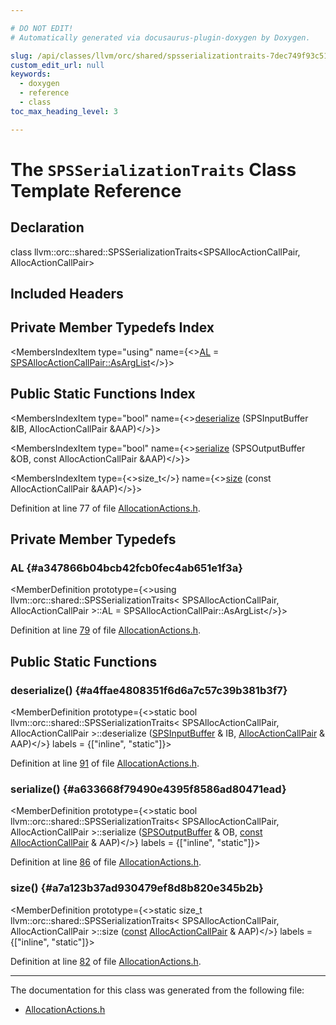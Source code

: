 ```yaml
---

# DO NOT EDIT!
# Automatically generated via docusaurus-plugin-doxygen by Doxygen.

slug: /api/classes/llvm/orc/shared/spsserializationtraits-7dec749f93c51446f39c26c3bd42b2d1
custom_edit_url: null
keywords:
  - doxygen
  - reference
  - class
toc_max_heading_level: 3

---
```





# The `SPSSerializationTraits` Class Template Reference

<DoxygenPage pluginConfig={pluginConfig}>



## Declaration

<CodeBlock>class llvm::orc::shared::SPSSerializationTraits&lt;SPSAllocActionCallPair, AllocActionCallPair&gt;</CodeBlock>

## Included Headers

<IncludesList>
<IncludesListItem
  filePath="llvm/ExecutionEngine/Orc/Shared/AllocationActions.h"
  permalink="/docs/api/files/include/include/llvm/include/llvm/executionengine/include/llvm/executionengine/orc/include/llvm/executionengine/orc/shared/allocationactions-h"
  isLocal="true" />
</IncludesList>

## Private Member Typedefs Index

<MembersIndex>

<MembersIndexItem
  type="using"
  name={<><a href="#a347866b04bcb42fcb0fec4ab651e1f3a">AL</a> = <a href="/docs/api/classes/llvm/orc/shared/spstuple/#a4ac958780d60988306a818239d07657c">SPSAllocActionCallPair::AsArgList</a></>}>
</MembersIndexItem>

</MembersIndex>

## Public Static Functions Index

<MembersIndex>

<MembersIndexItem
  type="bool"
  name={<><a href="#a4ffae4808351f6d6a7c57c39b381b3f7">deserialize</a> (SPSInputBuffer &amp;IB, AllocActionCallPair &amp;AAP)</>}>
</MembersIndexItem>

<MembersIndexItem
  type="bool"
  name={<><a href="#a633668f79490e4395f8586ad80471ead">serialize</a> (SPSOutputBuffer &amp;OB, const AllocActionCallPair &amp;AAP)</>}>
</MembersIndexItem>

<MembersIndexItem
  type={<>size&#95;t</>}
  name={<><a href="#a7a123b37ad930479ef8d8b820e345b2b">size</a> (const AllocActionCallPair &amp;AAP)</>}>
</MembersIndexItem>

</MembersIndex>


Definition at line 77 of file <a href="/docs/api/files/include/include/llvm/include/llvm/executionengine/include/llvm/executionengine/orc/include/llvm/executionengine/orc/shared/allocationactions-h">AllocationActions.h</a>.

<SectionDefinition>

## Private Member Typedefs

### AL {#a347866b04bcb42fcb0fec4ab651e1f3a}

<MemberDefinition
  prototype={<>using llvm::orc::shared::SPSSerializationTraits&lt; SPSAllocActionCallPair, AllocActionCallPair &gt;::AL =  SPSAllocActionCallPair::AsArgList</>}>

Definition at line <a href="/docs/api/files/include/include/llvm/include/llvm/executionengine/include/llvm/executionengine/orc/include/llvm/executionengine/orc/shared/allocationactions-h/#l00079">79</a> of file <a href="/docs/api/files/include/include/llvm/include/llvm/executionengine/include/llvm/executionengine/orc/include/llvm/executionengine/orc/shared/allocationactions-h">AllocationActions.h</a>.
</MemberDefinition>

</SectionDefinition>

<SectionDefinition>

## Public Static Functions

### deserialize() {#a4ffae4808351f6d6a7c57c39b381b3f7}

<MemberDefinition
  prototype={<>static bool llvm::orc::shared::SPSSerializationTraits&lt; SPSAllocActionCallPair, AllocActionCallPair &gt;::deserialize (<a href="/docs/api/classes/llvm/orc/shared/spsinputbuffer">SPSInputBuffer</a> &amp; IB, <a href="/docs/api/structs/llvm/orc/shared/allocactioncallpair">AllocActionCallPair</a> &amp; AAP)</>}
  labels = {["inline", "static"]}>

Definition at line <a href="/docs/api/files/include/include/llvm/include/llvm/executionengine/include/llvm/executionengine/orc/include/llvm/executionengine/orc/shared/allocationactions-h/#l00091">91</a> of file <a href="/docs/api/files/include/include/llvm/include/llvm/executionengine/include/llvm/executionengine/orc/include/llvm/executionengine/orc/shared/allocationactions-h">AllocationActions.h</a>.
</MemberDefinition>

### serialize() {#a633668f79490e4395f8586ad80471ead}

<MemberDefinition
  prototype={<>static bool llvm::orc::shared::SPSSerializationTraits&lt; SPSAllocActionCallPair, AllocActionCallPair &gt;::serialize (<a href="/docs/api/classes/llvm/orc/shared/spsoutputbuffer">SPSOutputBuffer</a> &amp; OB, <a href="/docs/api/files/lib/lib/target/lib/target/aarch64/aarch64promoteconstant-cpp/#a90f8350fecae261c25be85d38b451bff">const</a> <a href="/docs/api/structs/llvm/orc/shared/allocactioncallpair">AllocActionCallPair</a> &amp; AAP)</>}
  labels = {["inline", "static"]}>

Definition at line <a href="/docs/api/files/include/include/llvm/include/llvm/executionengine/include/llvm/executionengine/orc/include/llvm/executionengine/orc/shared/allocationactions-h/#l00086">86</a> of file <a href="/docs/api/files/include/include/llvm/include/llvm/executionengine/include/llvm/executionengine/orc/include/llvm/executionengine/orc/shared/allocationactions-h">AllocationActions.h</a>.
</MemberDefinition>

### size() {#a7a123b37ad930479ef8d8b820e345b2b}

<MemberDefinition
  prototype={<>static size&#95;t llvm::orc::shared::SPSSerializationTraits&lt; SPSAllocActionCallPair, AllocActionCallPair &gt;::size (<a href="/docs/api/files/lib/lib/target/lib/target/aarch64/aarch64promoteconstant-cpp/#a90f8350fecae261c25be85d38b451bff">const</a> <a href="/docs/api/structs/llvm/orc/shared/allocactioncallpair">AllocActionCallPair</a> &amp; AAP)</>}
  labels = {["inline", "static"]}>

Definition at line <a href="/docs/api/files/include/include/llvm/include/llvm/executionengine/include/llvm/executionengine/orc/include/llvm/executionengine/orc/shared/allocationactions-h/#l00082">82</a> of file <a href="/docs/api/files/include/include/llvm/include/llvm/executionengine/include/llvm/executionengine/orc/include/llvm/executionengine/orc/shared/allocationactions-h">AllocationActions.h</a>.
</MemberDefinition>

</SectionDefinition>

<hr/>

The documentation for this class was generated from the following file:

<ul>
<li><a href="/docs/api/files/include/include/llvm/include/llvm/executionengine/include/llvm/executionengine/orc/include/llvm/executionengine/orc/shared/allocationactions-h">AllocationActions.h</a></li>
</ul>

</DoxygenPage>
